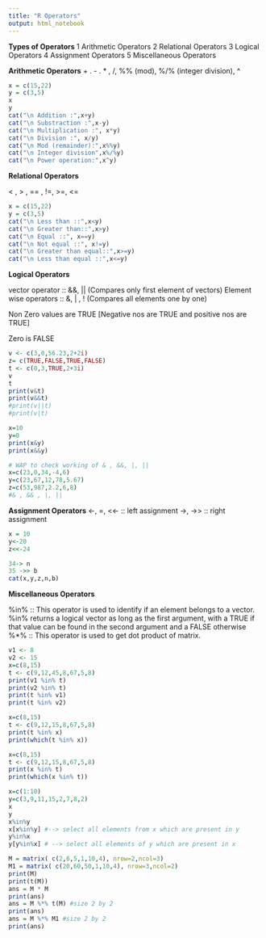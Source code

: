 ---
title: "R Operators"
output: html_notebook
---

**Types of Operators**
1 Arithmetic Operators
2 Relational Operators
3 Logical Operators
4 Assignment Operators
5 Miscellaneous Operators

**Arithmetic Operators**
+ . - . * , /, %% (mod), %/% (integer division), ^

```{r}
x = c(15,22)
y = c(3,5)
x
y
cat("\n Addition :",x+y)
cat("\n Substraction :",x-y)
cat("\n Multiplication :", x*y)
cat("\n Division :", x/y)
cat("\n Mod (remainder):",x%%y)
cat("\n Integer division",x%/%y)
cat("\n Power operation:",x^y)
```

**Relational Operators**

< , > , == , !=, >=, <=

```{r}
x = c(15,22)
y = c(3,5)
cat("\n Less than ::",x<y)
cat("\n Greater than::",x>y)
cat("\n Equal ::", x==y)
cat("\n Not equal ::", x!=y)
cat("\n Greater than equal::",x>=y)
cat("\n Less than equal ::",x<=y)
```

**Logical Operators**

vector operator :: &&, || (Compares only first element of vectors)
Element wise operators :: &, | , ! (Compares all elements one by one)

Non Zero values are TRUE
[Negative nos are TRUE and positive nos are TRUE]

Zero is FALSE


```{r}
v <- c(3,0,56.23,2+2i)
z= c(TRUE,FALSE,TRUE,FALSE)
t <- c(0,3,TRUE,2+3i)
v
t
print(v&t)
print(v&&t)
#print(v||t)
#print(v|t)

x=10
y=0
print(x&y)
print(x&&y)

```

```{r}
# WAP to check working of & , &&, |, ||
x=c(23,0,34,-4,6)
y=c(23,67,12,78,5.67)
z=c(53,987,2.2,6,8)
#& , && , |, ||

```


**Assignment Operators**
<-, =, <<- :: left assignment
->, ->> :: right assignment

```{r}
x = 10
y<-20
z<<-24

34-> n
35 ->> b
cat(x,y,z,n,b)
```


**Miscellaneous Operators**

%in% :: This operator is used to identify if an element belongs to a vector. %in% returns a logical vector as long as the first argument, with a TRUE if that value can be found in the second argument and a FALSE otherwise
%*% :: This operator is used to get dot product of matrix.

```{r}
v1 <- 8
v2 <- 15
x=c(8,15)
t <- c(9,12,45,8,67,5,8)
print(v1 %in% t) 
print(v2 %in% t)
print(t %in% v1)
print(t %in% v2)
```

```{r}
x=c(8,15)
t <- c(9,12,15,8,67,5,8)
print(t %in% x)
print(which(t %in% x))
```

```{r}
x=c(8,15)
t <- c(9,12,15,8,67,5,8)
print(x %in% t)
print(which(x %in% t))
```


```{r}
x=c(1:10)
y=c(3,9,11,15,2,7,8,2)
x
y
x%in%y
x[x%in%y] #--> select all elements from x which are present in y 
y%in%x
y[y%in%x] # --> select all elements of y which are present in x
```


```{r}
M = matrix( c(2,6,5,1,10,4), nrow=2,ncol=3)
M1 = matrix( c(20,60,50,1,10,4), nrow=3,ncol=2)
print(M)
print(t(M))
ans = M * M
print(ans)
ans = M %*% t(M) #size 2 by 2
print(ans)
ans = M %*% M1 #size 2 by 2
print(ans)
```

```{r}

```

